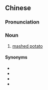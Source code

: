 ==Chinese==
{{zh-forms|alt=薯茸}}
{{wikipedia|lang=yue}}

===Pronunciation===
{{zh-pron
|m=shǔróng
|c=syu4 jung4
|cat=n
}}

===Noun===
{{zh-noun}}

# {{lb|zh|chiefly|Cantonese}} [[mashed potato]]

====Synonyms====
* {{zh-l|馬鈴薯泥}}
* {{zh-l|薯泥}}
* {{zh-l|土豆泥}}
* {{zh-l|洋芋泥}}